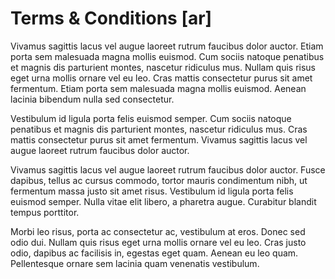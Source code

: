 # Terms & Conditions [ar]

Vivamus sagittis lacus vel augue laoreet rutrum faucibus dolor auctor. Etiam porta sem malesuada magna mollis euismod. Cum sociis natoque penatibus et magnis dis parturient montes, nascetur ridiculus mus. Nullam quis risus eget urna mollis ornare vel eu leo. Cras mattis consectetur purus sit amet fermentum. Etiam porta sem malesuada magna mollis euismod. Aenean lacinia bibendum nulla sed consectetur.

Vestibulum id ligula porta felis euismod semper. Cum sociis natoque penatibus et magnis dis parturient montes, nascetur ridiculus mus. Cras mattis consectetur purus sit amet fermentum. Vivamus sagittis lacus vel augue laoreet rutrum faucibus dolor auctor.

Vivamus sagittis lacus vel augue laoreet rutrum faucibus dolor auctor. Fusce dapibus, tellus ac cursus commodo, tortor mauris condimentum nibh, ut fermentum massa justo sit amet risus. Vestibulum id ligula porta felis euismod semper. Nulla vitae elit libero, a pharetra augue. Curabitur blandit tempus porttitor.

Morbi leo risus, porta ac consectetur ac, vestibulum at eros. Donec sed odio dui. Nullam quis risus eget urna mollis ornare vel eu leo. Cras justo odio, dapibus ac facilisis in, egestas eget quam. Aenean eu leo quam. Pellentesque ornare sem lacinia quam venenatis vestibulum.
